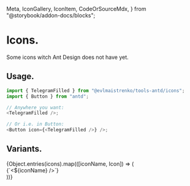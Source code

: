   Meta,
  IconGallery,
  IconItem,
  CodeOrSourceMdx,
} from "@storybook/addon-docs/blocks";


<Meta title="Icons" />

# Icons.

Some icons witch Ant Design does not have yet.

## Usage.

```javascript
import { TelegramFilled } from "@evlmaistrenko/tools-antd/icons";
import { Button } from "antd";

// Anywhere you want:
<TelegramFilled />;

// Or i.e. in Button:
<Button icon={<TelegramFilled />} />;
```

## Variants.

<IconGallery>
  {Object.entries(icons).map(([iconName, Icon]) => (
    <div key={iconName} style={{ textAlign: "center", margin: "1em" }}>
      <div style={{ fontSize: "1.8em", marginBottom: "0.2em" }}>
        <Icon />
      </div>
      <Typography.Paragraph code copyable>
        {`<${iconName} />`}
      </Typography.Paragraph>
    </div>
  ))}
</IconGallery>
